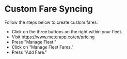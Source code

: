 # Custom Fare Syncing

Follow the steps below to create custom fares:

* Click on the three buttons on the right within your fleet.
* Visit https://www.meterapp.co/en/pricing
* Press "Manage Fleet."
* Click on "Manage Fleet Fares."
* Press "Add Fare."
